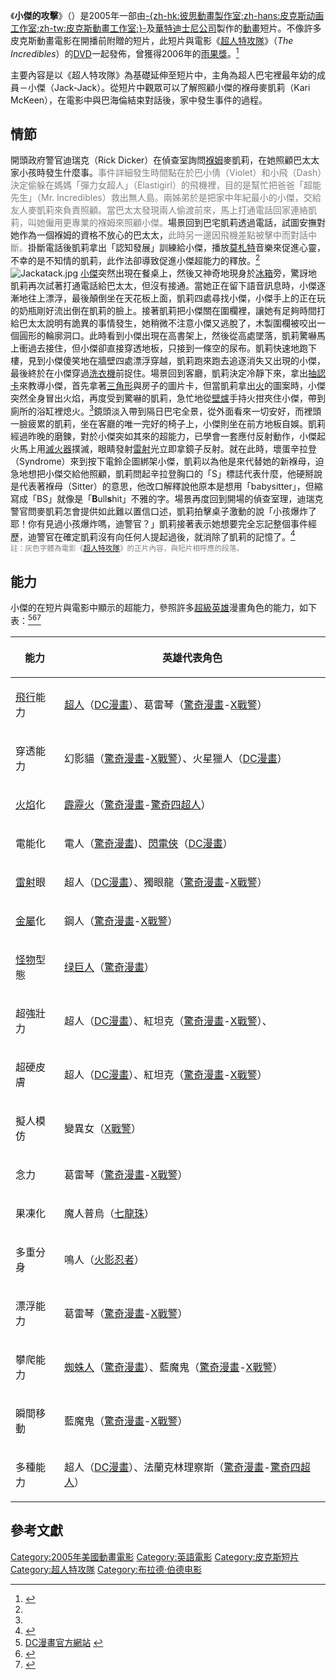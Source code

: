 {{NoteTA
|G1=Show
|G2=美国漫画
|1=zh-hans:巴太太;zh-hk:柏太太;zh-tw:巴太太;
|2=zh-hans:皮克斯动画工作室;zh-hk:彼思動畫製作室;zh-tw:皮克斯動畫工作室;
|3=zh-hans:板牙遇上鬼火;zh-hk:哨牙嘜鬼火驚魂;zh-tw:拖線遇上鬼火;
|4=zh-hans:小飛;zh-hk:小衝;zh-tw:小飛;
|5=zh-hans:小倩;zh-hk:小麗;zh-tw:小倩;
|6=zh-hans:巴先生;zh-hk:柏先生;zh-tw:巴先生;
|7=zh-hans:辛拉登;zh-hk:超勁先生;zh-tw:辛拉登;
|8=zh-hans:蜘蛛人;zh-hk:蜘蛛俠;zh-tw:蜘蛛人;
|9=zh-hans:巴;zh-hk:柏;zh-tw:巴;
|10=zh-hans:小杰的攻击;zh-hk:積仔全攻擊;zh-tw:小傑的攻擊;
|11=zh-hans:小杰;zh-hk:積仔;zh-tw:小傑;
|12=zh-hans:麦凯莉;zh-hk:嘉莉;zh-tw:麥凱莉;
|13=zh-hans:凯莉;zh-hk:嘉莉;zh-tw:凱莉;
|14=zh-hans:弹力女超人;zh-hk:彈弓女俠;zh-tw:彈力女超人;
|15=zh-hans:超人特攻队;zh-hk:超人特工隊;zh-tw:超人特攻隊;
}}

{{Infobox_Film |
name = 小杰的攻击|
original_name = {{lang|en|''Jack-Jack Attack''}}|
imdb_id = 0455565 |
image=Jackjack.jpg|
producer = [[Roger_Gould|Roger Gould]]<br />[[約翰·拉薩特|約翰·拉薩特]]<br />[[Osnat_Shurer|Osnat Shurer]]|
director = [[Brad_Bird|Brad Bird]]|
writer =  [[Brad_Bird|Brad Bird]] <br /> [[Mark_Andrews|Mark Andrews]]<br />[[Rob_Gibbs|Rob Gibbs]]<br />[[Teddy_Newton|Teddy Newton]]<br />[[Bosco_Ng|Bosco Ng]]|
starring = [[Bret_Parker|Bret Parker]]<br />[[Bud_Luckey|Bud Luckey]]<br />[[Eli_Fucile|Eli Fucile]]<br />[[傑森·李|傑森·李]] |
music = [[Michael_Giacchino|Michael Giacchino]]|
cinematography = |
editing = [[Stephen_Schaffer|Stephen Schaffer]] |
distributor = [[華特迪士尼公司|華特迪士尼公司]]<br />[[皮克斯動畫工作室|-{zh-hk:彼思動畫製作室;zh-hans:皮克斯动画工作室;zh-tw:皮克斯動畫工作室;}-]]|
released = 2005年3月15日 |
runtime = 4 分鐘44 秒 |
country = {{USA}}|
language = 英文| 
}}
《'''小傑的攻擊'''》（{{lang-en|''Jack-Jack Attack''}}）是2005年一部由[[皮克斯動畫工作室|-{zh-hk:彼思動畫製作室;zh-hans:皮克斯动画工作室;zh-tw:皮克斯動畫工作室;}-]]及[[華特迪士尼公司|華特迪士尼公司]]製作的[[動畫|動畫]]短片。不像許多皮克斯動畫電影在開播前附贈的短片，此短片與電影《[[超人特攻隊_(2004年動畫電影)|超人特攻隊]]》（''The Incredibles''）的[[DVD|DVD]]一起發佈，曾獲得2006年的[[雨果獎|雨果獎]]。<ref name="a">{{imdb title|id=0455565}}</ref>

主要內容是以《超人特攻隊》為基礎延伸至短片中，主角為超人巴宅裡最年幼的成員－小傑（Jack-Jack）。從短片中觀眾可以了解照顧小傑的褓母麥凱莉（Kari McKeen），在電影中與巴海倫結束對話後，家中發生事件的過程。

== 情節 ==
開頭政府警官迪瑞克（Rick Dicker）在偵查室詢問[[褓姆|褓姆]]麥凱莉，在她照顧巴太太家小孩時發生什麼事。<span style="color: gray;">事件詳細發生時間點在於巴小倩（Violet）和小飛（Dash）決定偷躲在媽媽「彈力女超人」（Elastigirl）的飛機裡，目的是幫忙把爸爸「超能先生」（Mr. Incredibles）救出無人島。兩姊弟於是把家中年紀最小的小傑，交給友人麥凱莉來負責照顧。當巴太太發現兩人偷渡前來，馬上打通電話回家連絡凱莉，叫她僱用更專業的褓姆來照顧小傑。</span>場景回到巴宅凱莉透過電話，試圖安撫對她作為一個褓姆的資格不放心的巴太太，<span style="color: gray;">此時另一邊因飛機差點被擊中而對話中斷。</span>掛斷電話後凱莉拿出「認知發展」訓練給小傑，播放[[莫札特|莫札特]]音樂來促進心靈，不幸的是不知情的凱莉，此作法卻導致促進小傑超能力的釋放。<ref name="b"></ref>[[File:Jackatack.jpg|thumb]]
[[小傑|小傑]]突然出現在餐桌上，然後又神奇地現身於[[冰箱|冰箱]]旁，驚訝地凱莉再次試著打通電話給巴太太，但沒有接通。當她正在留下語音訊息時，小傑逐漸地往上漂浮，最後顛倒坐在天花板上面，凱莉四處尋找小傑，小傑手上的正在玩的奶瓶剛好流出倒在凱莉的臉上。接著凱莉把小傑關在圍欄裡，讓她有足夠時間打給巴太太說明有詭異的事情發生，她稍微不注意小傑又逃脫了，木製圍欄被咬出一個圓形的輪廓洞口。此時看到小傑出現在高書架上，然後從高處墜落，凱莉驚嚇馬上衝過去接住，但小傑卻直接穿透地板，只接到一條空的尿布。凱莉快速地跑下樓，見到小傑傻笑地在牆壁四處漂浮穿越，凱莉跑來跑去追逐消失又出現的小傑，最後終於在小傑穿過[[洗衣機|洗衣機]]前捉住。場景回到客廳，凱莉決定冷靜下來，拿出[[抽認卡|抽認卡]]來教導小傑，首先拿著[[三角形|三角形]]與房子的圖片卡，但當凱莉拿出[[火|火]]的圖案時，小傑突然全身冒出火焰，再度受到驚嚇的凱莉，急忙地從[[壁爐|壁爐]]手持火拑夾住小傑，帶到廁所的浴缸裡熄火。<ref name="b"></ref>鏡頭淡入帶到隔日巴宅全景，從外面看來一切安好，而裡頭一臉疲累的凱莉，坐在客廳的唯一完好的椅子上，小傑則坐在前方地板自娛。凱莉經過昨晚的磨鍊，對於小傑突如其來的超能力，已學會一套應付反射動作，小傑起火馬上用[[滅火器|滅火器]]撲滅，眼睛發射[[雷射|雷射]]光立即拿鏡子反射。就在此時，壞蛋辛拉登（Syndrome）來到按下電鈴企圖綁架小傑，凱莉以為他是來代替她的新褓母，迫急地想把小傑交給他照顧，凱莉問起辛拉登胸口的「S」標誌代表什麼，他硬掰說是代表著褓母（Sitter）的意思，他改口解釋說他原本是想用「babysitter」，但縮寫成「BS」就像是「'''B'''ull'''s'''hit」不雅的字。場景再度回到開場的偵查室理，迪瑞克警官問麥凱莉怎會提供如此難以置信口述，凱莉拍擊桌子激動的說「小孩爆炸了耶！你有見過小孩爆炸嗎，迪警官？」凱莉接著表示她想要完全忘記整個事件經歷，迪警官在確定凱莉沒有向任何人提起過後，就消除了凱莉的記憶了。<ref name="b">{{Cite web |url=http://www.pixar.com/shorts/jja/ |title=皮克斯網站相關資料 |access-date=2008-08-12 |archive-date=2008-09-30 |archive-url=https://web.archive.org/web/20080930233421/http://www.pixar.com/shorts/jja/ |dead-url=no }}</ref>
<br /><span style="font-size:smaller;"><span style="color: gray;">註：灰色字體為電影《[[超人特攻隊_(2004年動畫電影)|超人特攻隊]]》的正片內容，與短片相呼應的段落。</span></span>

== 能力 ==
小傑的在短片與電影中顯示的超能力，參照許多[[超級英雄|超級英雄]]漫畫角色的能力，如下表：<ref name="c">[http://www.dccomics.com/dcu/ DC漫畫官方網站] {{webarchive|url=https://web.archive.org/web/20110430190407/http://www.dccomics.com/dcu/ |date=2011-04-30 }}</ref><ref name="d">{{Cite web |url=http://www.x-menthelaststand.com/ |title=X戰警電影官方網 |access-date=2006-06-27 |archive-url=https://web.archive.org/web/20060629155229/http://www.x-menthelaststand.com/ |archive-date=2006-06-29 |dead-url=yes }}</ref><ref name="">{{Cite web |url=http://www.marvel.com/ |title=驚奇漫畫官方網站 |access-date=2020-09-20 |archive-date=2012-01-27 |archive-url=https://www.webcitation.org/64zvD4Pyu?url=http://spidermanonbroadway.marvel.com/ |dead-url=no }}</ref>

{| border="2" cellpadding="4" cellspacing="0" style="background: #f9f9f9; border: 1px #aaa solid; border-collapse: collapse;"
|- bgcolor="#B0C4DE" align="center"
!能力
!英雄代表角色
|-
|[[飛行|飛行]]能力
|[[超人|超人]]（[[DC漫畫|DC漫畫]]）、葛雷琴（[[驚奇漫畫|驚奇漫畫]]-[[X戰警|X戰警]]）
|-
|穿透能力
|幻影貓（[[驚奇漫畫|驚奇漫畫]]-[[X戰警|X戰警]]）、火星獵人（[[DC漫畫|DC漫畫]]）
|-  
|[[火焰|火焰]]化
| [[霹靂火|霹靂火]]（[[驚奇漫畫|驚奇漫畫]]-[[神奇四俠|驚奇四超人]]） 
|-
|電能化
|電人（[[驚奇漫畫|驚奇漫畫]])、[[閃電俠|閃電俠]]（[[DC漫畫|DC漫畫]]）
|-
|[[雷射|雷射]]眼
| 超人（[[DC漫畫|DC漫畫]]）、獨眼龍（[[驚奇漫畫|驚奇漫畫]]-[[X戰警|X戰警]]）
|-
|[[金屬|金屬]]化
| 鋼人（[[驚奇漫畫|驚奇漫畫]]-[[X戰警|X戰警]]） 
|-
|[[怪物|怪物]]型態
| [[绿巨人_(漫画)|绿巨人]]（[[驚奇漫畫|驚奇漫畫]]）
|- 
| 超強壯力
| 超人（[[DC漫畫|DC漫畫]]）、紅坦克（[[驚奇漫畫|驚奇漫畫]]-[[X戰警|X戰警]]）、
|-
| 超硬皮膚
| 超人（[[DC漫畫|DC漫畫]]）、紅坦克（[[驚奇漫畫|驚奇漫畫]]-[[X戰警|X戰警]]）
|-
| 擬人模仿
| 變異女（[[X戰警|X戰警]]）
|-
| 念力
| 葛雷琴（[[驚奇漫畫|驚奇漫畫]]-[[X戰警|X戰警]]）
|-
| 果凍化
| 魔人普烏（[[七龍珠|七龍珠]]）
|-
| 多重分身
| 鳴人（[[火影忍者|火影忍者]]）
|-
| 漂浮能力
| 葛雷琴（[[驚奇漫畫|驚奇漫畫]]-[[X戰警|X戰警]]）
|-
| 攀爬能力
| [[蜘蛛人|蜘蛛人]]（[[驚奇漫畫|驚奇漫畫]]）、藍魔鬼（[[驚奇漫畫|驚奇漫畫]]-[[X戰警|X戰警]]） 
|-
| 瞬間移動
| 藍魔鬼（[[驚奇漫畫|驚奇漫畫]]-[[X戰警|X戰警]]） 
|-
| 多種能力
| 超人（[[DC漫畫|DC漫畫]]）、法蘭克林理察斯（[[驚奇漫畫|驚奇漫畫]]-[[驚奇四超人|驚奇四超人]]） 
|}

==參考文獻==
<div class="references-small">
<references />
</div>

{{超人特攻隊}}
{{布萊德·博德}}
{{皮克斯电影列表}}

{{DEFAULTSORT:Jack-Jack Attack}}
[[Category:2005年美國動畫電影|Category:2005年美國動畫電影]]
[[Category:英語電影|Category:英語電影]]
[[Category:皮克斯短片|Category:皮克斯短片]]
[[Category:超人特攻隊|Category:超人特攻隊]]
[[Category:布拉德·伯德电影|Category:布拉德·伯德电影]]